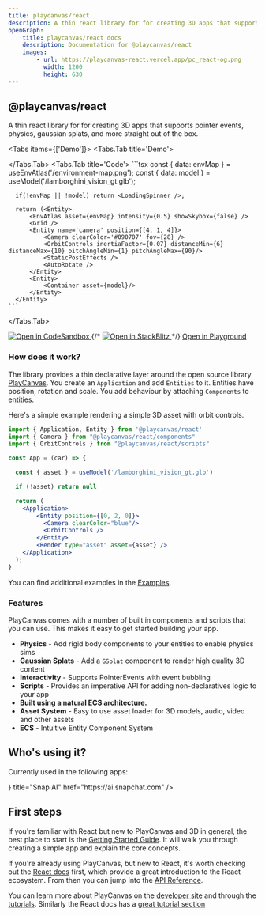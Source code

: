```yaml
---
title: playcanvas/react
description: A thin react library for for creating 3D apps that supports pointer events, physics, gaussian splats, and more straight out of the box.
openGraph:
    title: playcanvas/react docs
    description: Documentation for @playcanvas/react
    images:
        - url: https://playcanvas-react.vercel.app/pc_react-og.png
          width: 1200
          height: 630
---
```



## @playcanvas/react

A thin react library for for creating 3D apps that supports pointer events, physics, gaussian splats, and more straight out of the box.


<Tabs items={['Demo']}>
  <Tabs.Tab title='Demo'>
    <div className='w-full aspect-video rounded-xl overflow-hidden'>
      <ReactQueryProvider>
        <Application className='hover:cursor-grab active:cursor-grabbing w-full' fillMode="NONE" resolutionMode="AUTO">
          <Example/>
        </Application>
      </ReactQueryProvider>
    </div>
  </Tabs.Tab>
  <Tabs.Tab title='Code'>
    ```tsx
      const { data: envMap } = useEnvAtlas('/environment-map.png');
      const { data: model } = useModel('/lamborghini_vision_gt.glb');

      if(!envMap || !model) return <LoadingSpinner />;

      return (<Entity>
          <EnvAtlas asset={envMap} intensity={0.5} showSkybox={false} />
          <Grid />
          <Entity name='camera' position={[4, 1, 4]}>
              <Camera clearColor='#090707' fov={28} />
              <OrbitControls inertiaFactor={0.07} distanceMin={6} distanceMax={10} pitchAngleMin={1} pitchAngleMax={90}/>
              <StaticPostEffects />
              <AutoRotate />
          </Entity>
          <Entity>
              <Container asset={model}/>
          </Entity>
      </Entity>
    ```
  </Tabs.Tab>
</Tabs>

<div className="inline-buttons ">
  
  <a className='grayscale hover:cursor-pointer' href="https://codesandbox.io/p/sandbox/playcanvas-react-nwlrlm">
    <img
      alt="Open in CodeSandbox"
      src="https://codesandbox.io/static/img/play-codesandbox.svg"
    />
  </a>
  {/* <a href="https://stackblitz.com/github/___YOUR_PATH___">
    <img
      alt="Open in StackBlitz"
      src="https://developer.stackblitz.com/img/open_in_stackblitz.svg"
    />
  </a> */}
  <a className='example-button' href="/examples/model-viewer">
    <Terminal/>
    <span>Open in Playground</span>
  </a>
</div>

### How does it work?

The library provides a thin declarative layer around the open source library [PlayCanvas](https://playcanvas.com). You create an `Application` and add `Entities` to it. Entities have position, rotation and scale. You add behaviour by attaching `Components` to entities.

Here's a simple example rendering a simple 3D asset with orbit controls.

```jsx copy filename="simple-example.jsx"
import { Application, Entity } from '@playcanvas/react'
import { Camera } from "@playcanvas/react/components"
import { OrbitControls } from "@playcanvas/react/scripts"

const App = (car) => {

  const { asset } = useModel('/lamborghini_vision_gt.glb')

  if (!asset) return null

  return (
    <Application>
        <Entity position={[0, 2, 0]}>
          <Camera clearColor="blue"/>
          <OrbitControls />
        </Entity>
        <Render type="asset" asset={asset} />
    </Application>
  );
}
```

You can find additional examples in the [Examples](/examples).

### Features

PlayCanvas comes with a number of built in components and scripts that you can use. This makes it easy to get started building your app.

- **Physics** - Add rigid body components to your entities to enable physics sims
- **Gaussian Splats** - Add a `GSplat` component to render high quality 3D content
- **Interactivity** - Supports PointerEvents with event bubbling
- **Scripts** - Provides an imperative API for adding non-declaratives logic to your app
- **Built using a natural ECS architecture.**
- **Asset System** - Easy to use asset loader for 3D models, audio, video and other assets
- **ECS** - Intuitive Entity Component System

## Who's using it?
Currently used in the following apps:

<Cards>
  <Cards.Card
    icon={<Icons.snapchat />}
    title="Snap AI"
    href="https://ai.snapchat.com"
  />
</Cards>

## First steps

If you're familiar with React but new to PlayCanvas and 3D in general, the best place to start is the [Getting Started Guide](/docs/guide/getting-started). It will walk you through creating a simple app and explain the core concepts.

If you're already using PlayCanvas, but new to React, it's worth checking out the [React docs](https://react.dev/learn) first, which provide a great introduction to the React ecosystem. From then you can jump into the [API Reference](/docs/api/entity/).

You can learn more about PlayCanvas on the [developer site](https://developer.playcanvas.com/) and through the [tutorials](https://developer.playcanvas.com/tutorials/). Similarly the React docs has a [great tutorial section](https://react.dev/learn)
